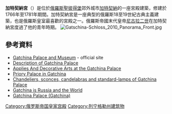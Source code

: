 {{coord|59|33|48|N|30|6|27|E|type:landmark_region:RU|display=title}}
'''加特契納宮'''（{{lang-ru|link=no|Большой Гатчинский дворец}}）是位於[[俄羅斯|俄羅斯]][[聖彼得堡|聖彼得堡]]郊外城市[[加特契納|加特契納]]的一座宮殿建築，修建於1766年至1781年期間。加特契納宮是一座典型的俄羅斯18至19世紀古典主義建築，也是俄羅斯皇室最喜歡的宮殿之一。俄羅斯帝國末代皇帝[[尼古拉二世_(俄罗斯)|尼古拉二世]]在加特契納宮度過了他的青年時期。
[[File:Gatschina-Schloss_2010_Panorama_Front.jpg|center]]
==參考資料==
{{commonscat|Gatchina}}
* [http://gatchinapalace.ru/en/ Gatchina Palace and Museum]{{Wayback|url=http://gatchinapalace.ru/en/ |date=20160112155429 }} - official site
* [http://www.history-gatchina.ru/museum/interior/eview.htm Description of Gatchina Palace]{{Wayback|url=http://www.history-gatchina.ru/museum/interior/eview.htm |date=20160112125846 }}
* [http://history-gatchina.ru/museum/arts/indexe.htm Applies And Decorative Arts at the Gatchina Palace]{{Wayback|url=http://history-gatchina.ru/museum/arts/indexe.htm |date=20160112125908 }}
* [http://www.gatchina.org/priorat/eindex.htm Priory Palace in Gatchina]{{Wayback|url=http://www.gatchina.org/priorat/eindex.htm |date=20160303174720 }}
* [http://www.gatchina.org/crystal/begine.htm Chandeliers, sconces, candelabras and standard-lamps of Gatchina Palace]{{Wayback|url=http://www.gatchina.org/crystal/begine.htm |date=20160304123930 }}
* [http://www.gatchina.org/world/etext1.htm Gatchina is Russia and the World]{{Wayback|url=http://www.gatchina.org/world/etext1.htm |date=20160304094240 }}
* [http://www.worldwalk.info/en/catalog/424/ Gatchina Palace (Gatchina)]{{Wayback|url=http://www.worldwalk.info/en/catalog/424/ |date=20160304172257 }}
[[Category:俄罗斯帝国皇家宫殿|Category:俄罗斯帝国皇家宫殿]]
[[Category:列宁格勒州建筑物|Category:列宁格勒州建筑物]]